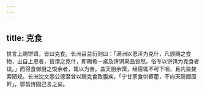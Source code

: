 ```yaml
---
---
---
```

title: 克食
---



世言上赐饼饵，皆曰克食。长洲吕兰衍则曰：「满洲以恩泽为克什，凡颁赐之食物，出自上恩者，皆谓之克什，即赐肴一桌及饼饵果品皆然。俗专以饼饵为克食者误。」而得食御厨之馂余者，辄以为苦。盖天厨余馔，经宿辄不可下咽，且内监婪索陋规。长洲沈文悫公德潜曾以赐克食致腹疾，「宁甘家食供藜藿，不向天厨餟糜飦」，鄂昌诗固己言之矣。